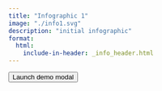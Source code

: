 ```yaml
---
title: "Infographic 1"
image: "./info1.svg"
description: "initial infographic"
format:
  html:
    include-in-header: _info_header.html
---
```


<!-- https://quarto.org/docs/output-formats/page-layout.html#css-grid -->
::: {.grid}
::::: {.g-col-9}
::::::: {#svg}
:::::::
:::::
::::: {.g-col-3}
::::::: {#toc}
:::::::
:::::
:::

<!-- run infographiq function to link the svg with the svg_list -->
<script>
  link_svg({
    svg:         "info1.svg", 
    csv:         "./icon_links.csv", 
    svg_id:      "svg", 
    toc_id:      "toc",
    toc_style:   "sectioned_list",
    text_toggle: "toggle_off",
    svg_filter:  "info1.svg"});
</script>

<!-- Button trigger modal -->
<button type="button" class="btn btn-primary" data-bs-toggle="modal" data-bs-target="#exampleModal">
  Launch demo modal
</button>

